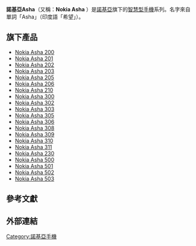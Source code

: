 {{Unreferenced|time=2020-02-22T00:01:58+00:00}}
{{Infobox mobile phone
| name = 諾基亞Asha<br/>Nokia Asha
| logo = Nokia_Asha_logo.svg
| image =
| caption =
| manufacturer = [[諾基亞|諾基亞]]（2011年-2014年）
| available = 2011-2014年
| price =
| screen =
| rear_camera =
| front_camera =
| os = [[Nokia_OS|Nokia OS]] [[S40|S40]]
| type = [[智能手機|智能手機]]
| input = [[觸控式螢幕|觸控式螢幕]]
| cpu =
| ringtone =
| storage =
| memory_card =
| networks =
| battery =
| connectivity =
| size =
| form = 直立式
| weight =
| music =
| predecessor =
| successor =
| related = [[微軟Lumia|微軟Lumia]]
| series =
| status = 已停產
| service =
}}

'''諾基亞Asha'''（又稱：'''Nokia Asha''' ）是[[諾基亞|諾基亞]]旗下的[[智慧型手機|智慧型手機]]系列。名字來自單詞「Asha」（印度語「希望」）。

== 旗下產品 ==
* [[Nokia_Asha_200|Nokia Asha 200]]
* [[Nokia_Asha_201|Nokia Asha 201]]
* [[Nokia_Asha_202|Nokia Asha 202]]
* [[Nokia_Asha_203|Nokia Asha 203]]
* [[Nokia_Asha_205|Nokia Asha 205]]
* [[Nokia_Asha_206|Nokia Asha 206]]
* [[Nokia_Asha_210|Nokia Asha 210]]
* [[Nokia_Asha_300|Nokia Asha 300]]
* [[Nokia_Asha_302|Nokia Asha 302]]
* [[Nokia_Asha_303|Nokia Asha 303]]
* [[Nokia_Asha_305|Nokia Asha 305]]
* [[Nokia_Asha_306|Nokia Asha 306]]
* [[Nokia_Asha_308|Nokia Asha 308]]
* [[Nokia_Asha_309|Nokia Asha 309]]
* [[Nokia_Asha_310|Nokia Asha 310]]
* [[Nokia_Asha_311|Nokia Asha 311]]
* [[Nokia_Asha_230|Nokia Asha 230]]
* [[Nokia_Asha_500|Nokia Asha 500]]
* [[Nokia_Asha_501|Nokia Asha 501]]
* [[Nokia_Asha_502|Nokia Asha 502]]
* [[Nokia_Asha_503|Nokia Asha 503]]

== 參考文獻 ==
{{reflist}}

== 外部連結 ==

{{Nokia}}
{{Nokia devices}}

[[Category:諾基亞手機|Category:諾基亞手機]]